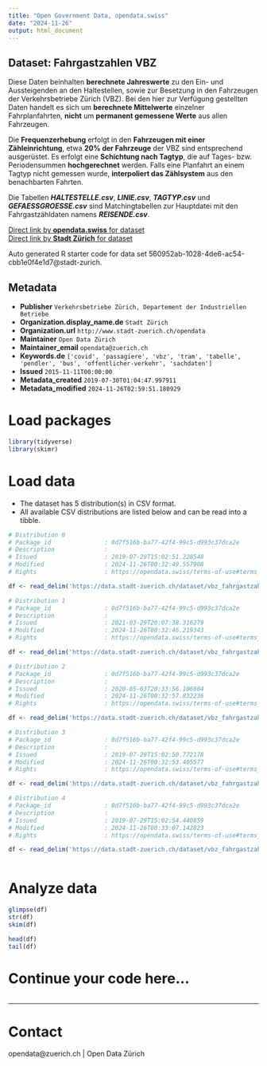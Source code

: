 ```yaml
---
title: "Open Government Data, opendata.swiss"
date: "2024-11-26"
output: html_document
---
```


## Dataset: Fahrgastzahlen VBZ

Diese Daten beinhalten **berechnete Jahreswerte** zu den Ein- und Aussteigenden an den Haltestellen, sowie zur Besetzung in den Fahrzeugen der Verkehrsbetriebe Zürich (VBZ). Bei den hier zur Verfügung gestellten Daten handelt es sich um **berechnete Mittelwerte** einzelner Fahrplanfahrten, **nicht** um **permanent gemessene Werte** aus allen Fahrzeugen. 

Die **Frequenzerhebung** erfolgt in den **Fahrzeugen mit einer Zähleinrichtung**, etwa **20% der Fahrzeuge** der VBZ sind entsprechend ausgerüstet. Es erfolgt eine **Schichtung nach Tagtyp**, die auf Tages- bzw. Periodensummen **hochgerechnet** werden. Falls eine Planfahrt an einem Tagtyp nicht gemessen wurde, **interpoliert das Zählsystem** aus den benachbarten Fahrten.

Die Tabellen ***HALTESTELLE.csv***, ***LINIE.csv***, ***TAGTYP.csv*** und ***GEFAESSGROESSE.csv*** sind Matchingtabellen zur Hauptdatei mit den Fahrgastzähldaten namens ***REISENDE.csv***.



[Direct link by **opendata.swiss** for dataset](https://opendata.swiss/de/dataset/fahrgastzahlen-vbz1)<br>
[Direct link by **Stadt Zürich** for dataset](https://data.stadt-zuerich.ch/dataset/vbz_fahrgastzahlen_ogd)

Auto generated R starter code for data set 560952ab-1028-4de6-ac54-cbb1e0f4e1d7@stadt-zurich.

## Metadata

- **Publisher** `Verkehrsbetriebe Zürich, Departement der Industriellen Betriebe`
- **Organization.display_name.de** `Stadt Zürich`
- **Organization.url** `http://www.stadt-zuerich.ch/opendata`
- **Maintainer** `Open Data Zürich`
- **Maintainer_email** `opendata@zuerich.ch`
- **Keywords.de** `['covid', 'passagiere', 'vbz', 'tram', 'tabelle', 'pendler', 'bus', 'offentlicher-verkehr', 'sachdaten']`
- **Issued** `2015-11-11T00:00:00`
- **Metadata_created** `2019-07-30T01:04:47.997911`
- **Metadata_modified** `2024-11-26T02:59:51.180929`


# Load packages

```r

library(tidyverse)
library(skimr)

```

# Load data

-   The dataset has 5 distribution(s) in CSV format.
-   All available CSV distributions are listed below and can be read into a tibble.

```r

# Distribution 0
# Package_id               : 0d7f516b-ba77-42f4-99c5-d993c37dca2e
# Description              : 
# Issued                   : 2019-07-29T15:02:51.228548
# Modified                 : 2024-11-26T00:32:49.557908
# Rights                   : https://opendata.swiss/terms-of-use#terms_open

df <- read_delim('https://data.stadt-zuerich.ch/dataset/vbz_fahrgastzahlen_ogd/download/HALTESTELLEN.csv')

# Distribution 1
# Package_id               : 0d7f516b-ba77-42f4-99c5-d993c37dca2e
# Description              : 
# Issued                   : 2021-03-29T20:07:38.316279
# Modified                 : 2024-11-26T00:32:46.219343
# Rights                   : https://opendata.swiss/terms-of-use#terms_open

df <- read_delim('https://data.stadt-zuerich.ch/dataset/vbz_fahrgastzahlen_ogd/download/GEFAESSGROESSE.csv')

# Distribution 2
# Package_id               : 0d7f516b-ba77-42f4-99c5-d993c37dca2e
# Description              : 
# Issued                   : 2020-05-03T20:33:56.106804
# Modified                 : 2024-11-26T00:32:57.832236
# Rights                   : https://opendata.swiss/terms-of-use#terms_open

df <- read_delim('https://data.stadt-zuerich.ch/dataset/vbz_fahrgastzahlen_ogd/download/REISENDE.csv')

# Distribution 3
# Package_id               : 0d7f516b-ba77-42f4-99c5-d993c37dca2e
# Description              : 
# Issued                   : 2019-07-29T15:02:50.772178
# Modified                 : 2024-11-26T00:32:53.405577
# Rights                   : https://opendata.swiss/terms-of-use#terms_open

df <- read_delim('https://data.stadt-zuerich.ch/dataset/vbz_fahrgastzahlen_ogd/download/LINIE.csv')

# Distribution 4
# Package_id               : 0d7f516b-ba77-42f4-99c5-d993c37dca2e
# Description              : 
# Issued                   : 2019-07-29T15:02:54.440859
# Modified                 : 2024-11-26T00:33:07.142823
# Rights                   : https://opendata.swiss/terms-of-use#terms_open

df <- read_delim('https://data.stadt-zuerich.ch/dataset/vbz_fahrgastzahlen_ogd/download/TAGTYP.csv')



```

# Analyze data

```r

glimpse(df)
str(df)
skim(df)

head(df)
tail(df)

```

# Continue your code here...

```r

```

------------------------------------------------------------------------

# Contact

opendata@zuerich.ch | Open Data Zürich
